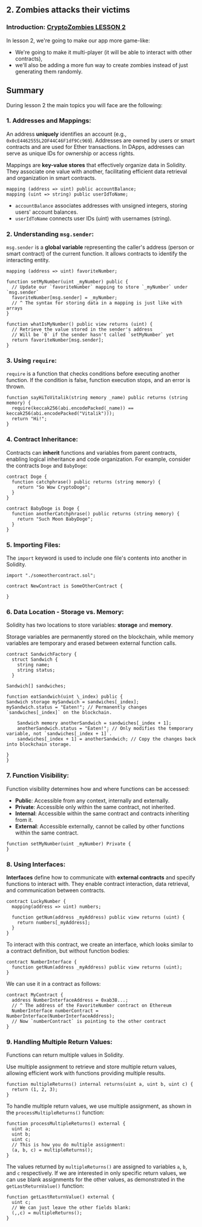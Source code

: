 
## 2. Zombies attacks their victims

### Introduction: [CryptoZombies LESSON 2](https://cryptozombies.io/en/lesson/2/chapter/1)

In lesson 2, we're going to make our app more game-like:

- We're going to make it multi-player (it will be able to interact with other contracts),
- we'll also be adding a more fun way to create zombies instead of just generating them randomly.

## Summary

During lesson 2 the main topics you will face are the following:

### 1. Addresses and Mappings:

An address **uniquely** identifies an account (e.g., `0x0cE4462555L2OF44C46F1df9Cc969`). Addresses are owned by users or smart contracts and are used for Ether transactions. In DApps, addresses can serve as unique IDs for ownership or access rights.

Mappings are **key-value stores** that effectively organize data in Solidity. They associate one value with another, facilitating efficient data retrieval and organization in smart contracts.

```solidity copy
mapping (address => uint) public accountBalance;
mapping (uint => string) public userIdToName;
```

- `accountBalance` associates addresses with unsigned integers, storing users' account balances.
- `userIdToName` connects user IDs (uint) with usernames (string).

### 2. Understanding `msg.sender`:

`msg.sender` is a **global variable** representing the caller's address (person or smart contract) of the current function. It allows contracts to identify the interacting entity.

```solidity copy {5, 12}
mapping (address => uint) favoriteNumber;

function setMyNumber(uint _myNumber) public {
  // Update our `favoriteNumber` mapping to store `_myNumber` under `msg.sender`
  favoriteNumber[msg.sender] = _myNumber;
  // ^ The syntax for storing data in a mapping is just like with arrays
}

function whatIsMyNumber() public view returns (uint) {
  // Retrieve the value stored in the sender's address
  // Will be `0` if the sender hasn't called `setMyNumber` yet
  return favoriteNumber[msg.sender];
}
```

### 3. Using `require`:

`require` is a function that checks conditions before executing another function. If the condition is false, function execution stops, and an error is thrown.

```solidity copy {2}
function sayHiToVitalik(string memory _name) public returns (string memory) {
  require(keccak256(abi.encodePacked(_name)) == keccak256(abi.encodePacked("Vitalik")));
  return "Hi!";
}
```

### 4. Contract Inheritance:

Contracts can **inherit** functions and variables from parent contracts, enabling logical inheritance and code organization.
For example, consider the contracts `Doge` and `BabyDoge`:

```solidity copy /BabyDoge is Doge/
contract Doge {
  function catchphrase() public returns (string memory) {
    return "So Wow CryptoDoge";
  }
}

contract BabyDoge is Doge {
  function anotherCatchphrase() public returns (string memory) {
    return "Such Moon BabyDoge";
  }
}
```

### 5. Importing Files:

The `import` keyword is used to include one file's contents into another in Solidity.

```solidity copy {1}
import "./someothercontract.sol";

contract NewContract is SomeOtherContract {

}
```

### 6. Data Location - Storage vs. Memory:

Solidity has two locations to store variables: **storage** and **memory**.

<Callout>
  Storage variables are permanently stored on the blockchain, while memory
  variables are temporary and erased between external function calls.
</Callout>

```solidity copy /storage/1 /memory/
contract SandwichFactory {
  struct Sandwich {
    string name;
    string status;
  }

Sandwich[] sandwiches;

function eatSandwich(uint \_index) public {
Sandwich storage mySandwich = sandwiches[_index];
mySandwich.status = "Eaten!"; // Permanently changes `sandwiches[_index]` on the blockchain.

    Sandwich memory anotherSandwich = sandwiches[_index + 1];
    anotherSandwich.status = "Eaten!"; // Only modifies the temporary variable, not `sandwiches[_index + 1]`.
    sandwiches[_index + 1] = anotherSandwich; // Copy the changes back into blockchain storage.

}
}

```

### 7. Function Visibility:

Function visibility determines how and where functions can be accessed:

- **Public**: Accessible from any context, internally and externally.
- **Private**: Accessible only within the same contract, not inherited.
- **Internal**: Accessible within the same contract and contracts inheriting from it.
- **External**: Accessible externally, cannot be called by other functions within the same contract.

```solidity copy /Private/
function setMyNumber(uint _myNumber) Private {
}
```

### 8. Using Interfaces:

**Interfaces** define how to communicate with **external contracts** and specify functions to interact with. They enable contract interaction, data retrieval, and communication between contracts.

```solidity copy
contract LuckyNumber {
  mapping(address => uint) numbers;

  function getNum(address _myAddress) public view returns (uint) {
    return numbers[_myAddress];
  }
}
```

To interact with this contract, we create an interface, which looks similar to a contract definition, but without function bodies:

```solidity copy
contract NumberInterface {
  function getNum(address _myAddress) public view returns (uint);
}
```

We can use it in a contract as follows:

```solidity copy
contract MyContract {
  address NumberInterfaceAddress = 0xab38...;
  // ^ The address of the FavoriteNumber contract on Ethereum
  NumberInterface numberContract = NumberInterface(NumberInterfaceAddress);
  // Now `numberContract` is pointing to the other contract
}
```

### 9. Handling Multiple Return Values:

Functions can return multiple values in Solidity.

<Callout>
  Use multiple assignment to retrieve and store multiple return values, allowing
  efficient work with functions providing multiple results.
</Callout>

```solidity copy {2}
function multipleReturns() internal returns(uint a, uint b, uint c) {
  return (1, 2, 3);
}
```

To handle multiple return values, we use multiple assignment, as shown in the `processMultipleReturns()` function:

```solidity copy {6}
function processMultipleReturns() external {
  uint a;
  uint b;
  uint c;
  // This is how you do multiple assignment:
  (a, b, c) = multipleReturns();
}
```

The values returned by `multipleReturns()` are assigned to variables `a`, `b`, and `c` respectively.
If we are interested in only specific return values, we can use blank assignments for the other values, as demonstrated in the `getLastReturnValue()` function:

```solidity copy {4}
function getLastReturnValue() external {
  uint c;
  // We can just leave the other fields blank:
  (,,c) = multipleReturns();
}
```
